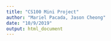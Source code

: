 ```yaml
---
title: "CS100 Mini Project"
author: "Mariel Pacada, Jason Cheong"
date: "10/9/2019"
output: html_document
---
```


```r
```

